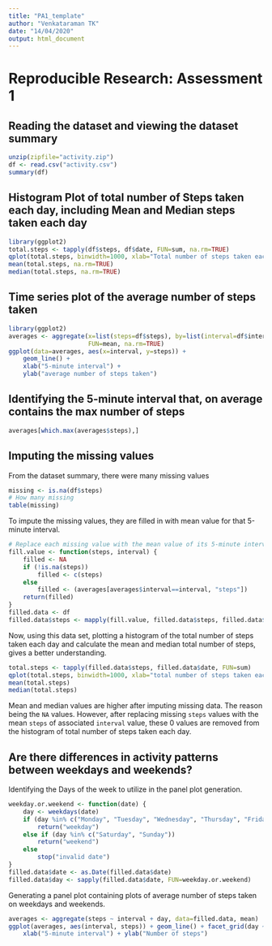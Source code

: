 ---
title: "PA1_template"
author: "Venkataraman TK"
date: "14/04/2020"
output: html_document
---
# Reproducible Research:  Assessment 1

## Reading the dataset and viewing the dataset summary
```{r loaddata}
unzip(zipfile="activity.zip")
df <- read.csv("activity.csv")
summary(df)
```

## Histogram Plot of total number of Steps taken each day, including Mean and Median steps taken each day
```{r}
library(ggplot2)
total.steps <- tapply(df$steps, df$date, FUN=sum, na.rm=TRUE)
qplot(total.steps, binwidth=1000, xlab="Total number of steps taken each day")
mean(total.steps, na.rm=TRUE)
median(total.steps, na.rm=TRUE)
```

## Time series plot of the average number of steps taken
```{r}
library(ggplot2)
averages <- aggregate(x=list(steps=df$steps), by=list(interval=df$interval),
                      FUN=mean, na.rm=TRUE)
ggplot(data=averages, aes(x=interval, y=steps)) +
    geom_line() +
    xlab("5-minute interval") +
    ylab("average number of steps taken")
```

## Identifying the 5-minute interval that, on average contains the max number of steps
```{r}
averages[which.max(averages$steps),]
```

## Imputing the missing values
From the dataset summary, there were many missing values

```{r how_many_missing}
missing <- is.na(df$steps)
# How many missing
table(missing)
```

To impute the missing values, they are filled in with mean value for that 5-minute interval.

```{r}
# Replace each missing value with the mean value of its 5-minute interval
fill.value <- function(steps, interval) {
    filled <- NA
    if (!is.na(steps))
        filled <- c(steps)
    else
        filled <- (averages[averages$interval==interval, "steps"])
    return(filled)
}
filled.data <- df
filled.data$steps <- mapply(fill.value, filled.data$steps, filled.data$interval)
```
Now, using this data set, plotting a histogram of the total number of steps taken each day and calculate the mean and median total number of steps, gives a better understanding.

```{r}
total.steps <- tapply(filled.data$steps, filled.data$date, FUN=sum)
qplot(total.steps, binwidth=1000, xlab="total number of steps taken each day")
mean(total.steps)
median(total.steps)
```

Mean and median values are higher after imputing missing data. The reason being
the `NA` values. However, after replacing missing `steps` values with the mean `steps`
of associated `interval` value, these 0 values are removed from the histogram
of total number of steps taken each day.

## Are there differences in activity patterns between weekdays and weekends?

Identifying the Days of the week to utilize in the panel plot generation.

```{r}
weekday.or.weekend <- function(date) {
    day <- weekdays(date)
    if (day %in% c("Monday", "Tuesday", "Wednesday", "Thursday", "Friday"))
        return("weekday")
    else if (day %in% c("Saturday", "Sunday"))
        return("weekend")
    else
        stop("invalid date")
}
filled.data$date <- as.Date(filled.data$date)
filled.data$day <- sapply(filled.data$date, FUN=weekday.or.weekend)
```

Generating a panel plot containing plots of average number of steps taken
on weekdays and weekends.
```{r}
averages <- aggregate(steps ~ interval + day, data=filled.data, mean)
ggplot(averages, aes(interval, steps)) + geom_line() + facet_grid(day ~ .) +
    xlab("5-minute interval") + ylab("Number of steps")
```
